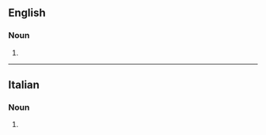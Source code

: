 {{also|audio cassette}}
==English==

===Noun===
{{en-noun}}

# {{alternative form of|audio cassette|lang=en}}

----

==Italian==

===Noun===
{{head|it|noun plural form|g=f}}

# {{plural of|audiocassetta|lang=it}}